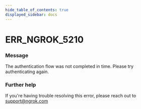 ```yaml
---
hide_table_of_contents: true
displayed_sidebar: docs
---
```



# ERR_NGROK_5210

### Message

The authentication flow was not completed in time. Please try authenticating again.

<ErrorDetails error="err_ngrok_5210" />

### Further help

If you're having trouble resolving this error, please reach out to [support@ngrok.com](mailto:support@ngrok.com?subject=Help%20with%20ERR_NGROK_5210)

